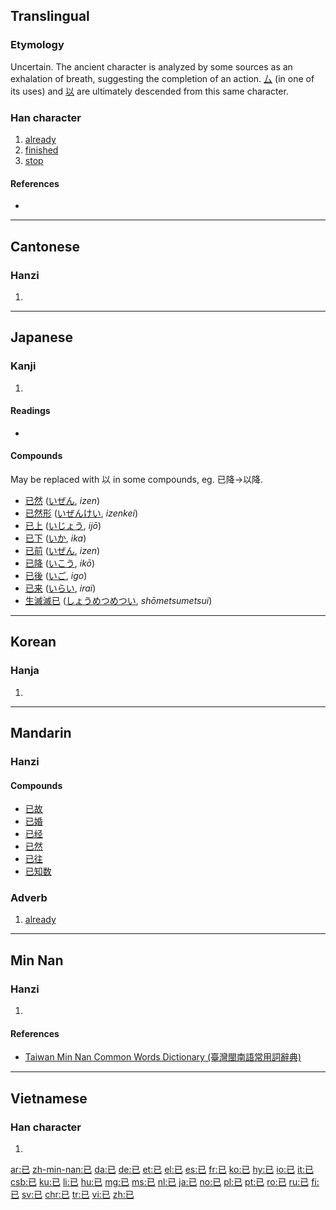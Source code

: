 {{also|己|巳}}
==Translingual==
{{stroke order|strokes=3}}
{{stroke order|type=animate}}

===Etymology===
Uncertain. The ancient character is analyzed by some sources as an exhalation of breath, suggesting the completion of an action. [[厶]] (in one of its uses) and [[以]] are ultimately descended from this same character.

===Han character===
{{Han char|rn=49|rad=己|as=00|sn=3|var=1|four=1771<sub>7</sub>|canj=尸山 (SU), X尸山 (XSU)}}

# [[already]]
# [[finished]]
# [[stop]]

====References====
* {{Han ref|kx=0326.110|dkj=08743|dj=0630.110|hdz=20984.010|uh=5DF2|ud=24050|bh=A477|bd=42103}}

----

==Cantonese==

===Hanzi===
{{yue-hanzi|jyut=[[ji5]]|y=yi5}}

# {{defn|lang=yue|sort=己00}}

----

==Japanese==

===Kanji===
{{ja-kanji|grade=8|rs=己00}}

# {{defn|lang=ja|sort=己00}}

====Readings====
* {{ja-readings|on=[[い]] (i)|kun=[[すでに]] (sudeni), [[やむ]] (yamu), [[のみ]] (nomi)}}

====Compounds====
May be replaced with 以 in some compounds, eg. 已降→以降.

{{der-top|Compounds}}
* [[已然]] ([[いぜん]], ''izen'')
* [[已然形]] ([[いぜんけい]], ''izenkei'')
* [[已上]] ([[いじょう]], ''ijō'')
* [[已下]] ([[いか]], ''ika'')
* [[已前]] ([[いぜん]], ''izen'')
* [[已降]] ([[いこう]], ''ikō'')
* [[已後]] ([[いご]], ''igo'')
* [[已来]] ([[いらい]], ''irai'')
* [[生滅滅已]] ([[しょうめつめつい]], ''shōmetsumetsui'')
{{der-bottom}}

----

==Korean==

===Hanja===
{{ko-hanja|hangeul=[[이]]|rv=i|mr=i}}

# {{defn|lang=ko|sort=己00}}

----

==Mandarin==

===Hanzi===
{{cmn-hanzi|pin=[[yǐ]] ([[yi3]])|wg=i<sup>3</sup>}}

====Compounds====
* [[已故]]
* [[已婚]]
* [[已经]]
* [[已然]]
* [[已往]]
* [[已知数]]

===Adverb===
{{cmn-adv|ts|pin=yǐ|pint=yi3|tra=已|sim=已}}

# [[already]]

----

==Min Nan==

===Hanzi===
{{nan-hanzi|tlpa=[[í]] (i<sup>2</sup>)}}

# {{defn|lang=nan|sort=己00}}

====References====
*[http://twblg.dict.edu.tw/holodict_new/index.html Taiwan Min Nan Common Words Dictionary (臺灣閩南語常用詞辭典)]

----

==Vietnamese==

===Han character===
{{vi-hantu|[[dĩ]], [[dãi]]|rs=己00}}

# {{defn|lang=vi|sort=己00}}

[[ar:已]]
[[zh-min-nan:已]]
[[da:已]]
[[de:已]]
[[et:已]]
[[el:已]]
[[es:已]]
[[fr:已]]
[[ko:已]]
[[hy:已]]
[[io:已]]
[[it:已]]
[[csb:已]]
[[ku:已]]
[[li:已]]
[[hu:已]]
[[mg:已]]
[[ms:已]]
[[nl:已]]
[[ja:已]]
[[no:已]]
[[pl:已]]
[[pt:已]]
[[ro:已]]
[[ru:已]]
[[fi:已]]
[[sv:已]]
[[chr:已]]
[[tr:已]]
[[vi:已]]
[[zh:已]]